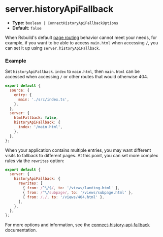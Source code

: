 # server.historyApiFallback

- **Type:** `boolean | ConnectHistoryApiFallbackOptions`
- **Default:** `false`

When Rsbuild's default [page routing](/guide/basic/server#page-routing) behavior cannot meet your needs, for example, if you want to be able to access `main.html` when accessing `/`, you can set it up using `server.historyApiFallback`.

### Example

Set `historyApiFallback.index` to `main.html`, then `main.html` can be accessed when accessing `/` or other routes that would otherwise 404.

```js
export default {
  source: {
    entry: {
      main: './src/index.ts',
    },
  },
  server: {
    htmlFallback: false,
    historyApiFallback: {
      index: '/main.html',
    },
  },
};
```

When your application contains multiple entries, you may want different visits to fallback to different pages. At this point, you can set more complex rules via the `rewrites` option:

```js
export default {
  server: {
    historyApiFallback: {
      rewrites: [
        { from: /^\/$/, to: '/views/landing.html' },
        { from: /^\/subpage/, to: '/views/subpage.html' },
        { from: /./, to: '/views/404.html' },
      ],
    },
  },
};
```

For more options and information, see the [connect-history-api-fallback](https://github.com/bripkens/connect-history-api-fallback) documentation.

